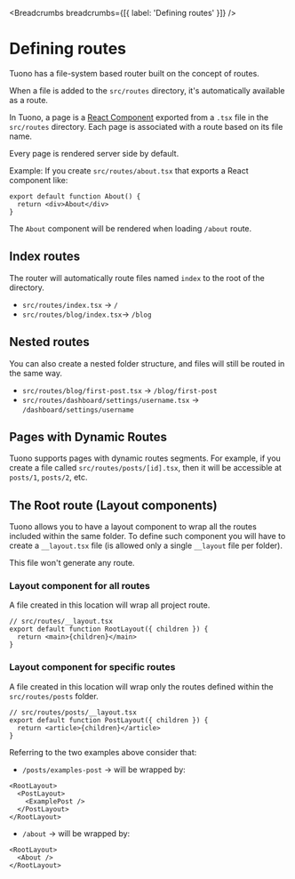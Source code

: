 
<MetaTags
  title="Tuono - Routing"
  canonical="https://tuono.dev/documentation/routing/defining-routes"
/>


<Breadcrumbs breadcrumbs={[{ label: 'Defining routes' }]} />

# Defining routes

Tuono has a file-system based router built on the concept of routes.

When a file is added to the `src/routes` directory, it's automatically available as a route.

In Tuono, a page is a [React Component](https://react.dev/learn/your-first-component) exported from a `.tsx` file in the `src/routes` directory.
Each page is associated with a route based on its file name.

Every page is rendered server side by default.

Example:
If you create `src/routes/about.tsx` that exports a React component like:

```tsx
export default function About() {
  return <div>About</div>
}
```

The `About` component will be rendered when loading `/about` route.

## Index routes

The router will automatically route files named `index` to the root of the directory.

- `src/routes/index.tsx` → `/`
- `src/routes/blog/index.tsx`→ `/blog`

## Nested routes

You can also create a nested folder structure, and files will still be routed in the same way.

- `src/routes/blog/first-post.tsx` → `/blog/first-post`
- `src/routes/dashboard/settings/username.tsx` → `/dashboard/settings/username`

## Pages with Dynamic Routes

Tuono supports pages with dynamic routes segments.
For example, if you create a file called `src/routes/posts/[id].tsx`,
then it will be accessible at `posts/1`, `posts/2`, etc.

## The Root route (Layout components)

Tuono allows you to have a layout component to wrap all the routes included within the same folder.
To define such component you will have to create a `__layout.tsx` file (is allowed only a single `__layout` file per folder).

This file won't generate any route.

### Layout component for all routes

A file created in this location will wrap all project route.

```tsx
// src/routes/__layout.tsx
export default function RootLayout({ children }) {
  return <main>{children}</main>
}
```

### Layout component for specific routes

A file created in this location will wrap only the routes defined within the `src/routes/posts` folder.

```tsx
// src/routes/posts/__layout.tsx
export default function PostLayout({ children }) {
  return <article>{children}</article>
}
```

Referring to the two examples above consider that:

- `/posts/examples-post` → will be wrapped by:

```tsx
<RootLayout>
  <PostLayout>
    <ExamplePost />
  </PostLayout>
</RootLayout>
```

- `/about` → will be wrapped by:

```tsx
<RootLayout>
  <About />
</RootLayout>
```
